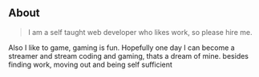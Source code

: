 ## About

> I am a self taught web developer who likes work, so please hire me.

Also I like to game, gaming is fun. Hopefully one day I can become a streamer and stream coding and gaming, thats a dream of mine. besides finding work, moving out and being self sufficient